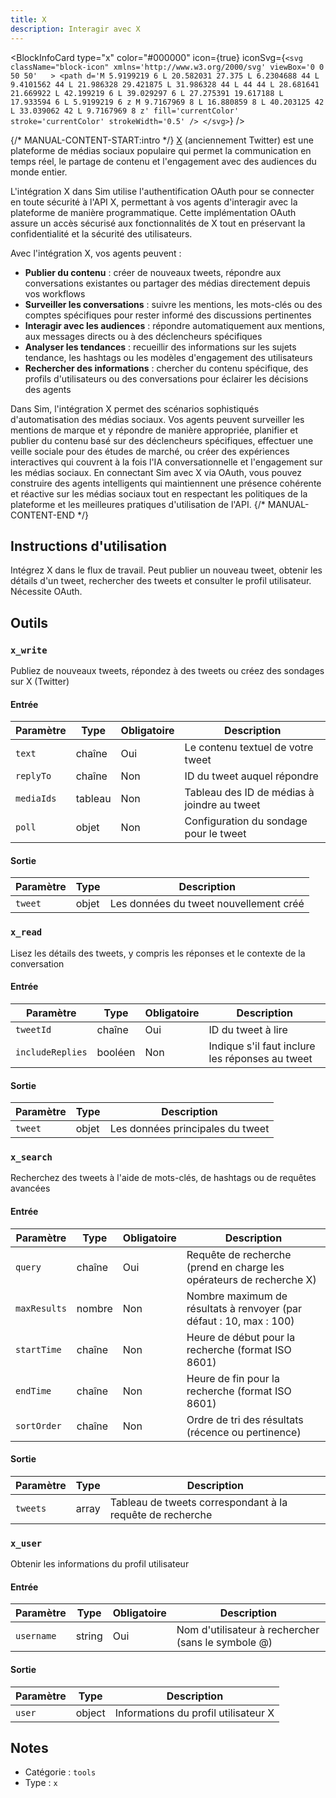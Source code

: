 ```yaml
---
title: X
description: Interagir avec X
---
```



<BlockInfoCard 
  type="x"
  color="#000000"
  icon={true}
  iconSvg={`<svg className="block-icon" xmlns='http://www.w3.org/2000/svg' viewBox='0 0 50 50'   >
      <path
        d='M 5.9199219 6 L 20.582031 27.375 L 6.2304688 44 L 9.4101562 44 L 21.986328 29.421875 L 31.986328 44 L 44 44 L 28.681641 21.669922 L 42.199219 6 L 39.029297 6 L 27.275391 19.617188 L 17.933594 6 L 5.9199219 6 z M 9.7167969 8 L 16.880859 8 L 40.203125 42 L 33.039062 42 L 9.7167969 8 z'
        fill='currentColor'
        stroke='currentColor'
        strokeWidth='0.5'
      />
    </svg>`}
/>

{/* MANUAL-CONTENT-START:intro */}
[X](https://x.com/) (anciennement Twitter) est une plateforme de médias sociaux populaire qui permet la communication en temps réel, le partage de contenu et l'engagement avec des audiences du monde entier.

L'intégration X dans Sim utilise l'authentification OAuth pour se connecter en toute sécurité à l'API X, permettant à vos agents d'interagir avec la plateforme de manière programmatique. Cette implémentation OAuth assure un accès sécurisé aux fonctionnalités de X tout en préservant la confidentialité et la sécurité des utilisateurs.

Avec l'intégration X, vos agents peuvent :

- **Publier du contenu** : créer de nouveaux tweets, répondre aux conversations existantes ou partager des médias directement depuis vos workflows
- **Surveiller les conversations** : suivre les mentions, les mots-clés ou des comptes spécifiques pour rester informé des discussions pertinentes
- **Interagir avec les audiences** : répondre automatiquement aux mentions, aux messages directs ou à des déclencheurs spécifiques
- **Analyser les tendances** : recueillir des informations sur les sujets tendance, les hashtags ou les modèles d'engagement des utilisateurs
- **Rechercher des informations** : chercher du contenu spécifique, des profils d'utilisateurs ou des conversations pour éclairer les décisions des agents

Dans Sim, l'intégration X permet des scénarios sophistiqués d'automatisation des médias sociaux. Vos agents peuvent surveiller les mentions de marque et y répondre de manière appropriée, planifier et publier du contenu basé sur des déclencheurs spécifiques, effectuer une veille sociale pour des études de marché, ou créer des expériences interactives qui couvrent à la fois l'IA conversationnelle et l'engagement sur les médias sociaux. En connectant Sim avec X via OAuth, vous pouvez construire des agents intelligents qui maintiennent une présence cohérente et réactive sur les médias sociaux tout en respectant les politiques de la plateforme et les meilleures pratiques d'utilisation de l'API.
{/* MANUAL-CONTENT-END */}

## Instructions d'utilisation

Intégrez X dans le flux de travail. Peut publier un nouveau tweet, obtenir les détails d'un tweet, rechercher des tweets et consulter le profil utilisateur. Nécessite OAuth.

## Outils

### `x_write`

Publiez de nouveaux tweets, répondez à des tweets ou créez des sondages sur X (Twitter)

#### Entrée

| Paramètre | Type | Obligatoire | Description |
| --------- | ---- | ----------- | ----------- |
| `text` | chaîne | Oui | Le contenu textuel de votre tweet |
| `replyTo` | chaîne | Non | ID du tweet auquel répondre |
| `mediaIds` | tableau | Non | Tableau des ID de médias à joindre au tweet |
| `poll` | objet | Non | Configuration du sondage pour le tweet |

#### Sortie

| Paramètre | Type | Description |
| --------- | ---- | ----------- |
| `tweet` | objet | Les données du tweet nouvellement créé |

### `x_read`

Lisez les détails des tweets, y compris les réponses et le contexte de la conversation

#### Entrée

| Paramètre | Type | Obligatoire | Description |
| --------- | ---- | ----------- | ----------- |
| `tweetId` | chaîne | Oui | ID du tweet à lire |
| `includeReplies` | booléen | Non | Indique s'il faut inclure les réponses au tweet |

#### Sortie

| Paramètre | Type | Description |
| --------- | ---- | ----------- |
| `tweet` | objet | Les données principales du tweet |

### `x_search`

Recherchez des tweets à l'aide de mots-clés, de hashtags ou de requêtes avancées

#### Entrée

| Paramètre | Type | Obligatoire | Description |
| --------- | ---- | ----------- | ----------- |
| `query` | chaîne | Oui | Requête de recherche \(prend en charge les opérateurs de recherche X\) |
| `maxResults` | nombre | Non | Nombre maximum de résultats à renvoyer \(par défaut : 10, max : 100\) |
| `startTime` | chaîne | Non | Heure de début pour la recherche \(format ISO 8601\) |
| `endTime` | chaîne | Non | Heure de fin pour la recherche \(format ISO 8601\) |
| `sortOrder` | chaîne | Non | Ordre de tri des résultats \(récence ou pertinence\) |

#### Sortie

| Paramètre | Type | Description |
| --------- | ---- | ----------- |
| `tweets` | array | Tableau de tweets correspondant à la requête de recherche |

### `x_user`

Obtenir les informations du profil utilisateur

#### Entrée

| Paramètre | Type | Obligatoire | Description |
| --------- | ---- | ----------- | ----------- |
| `username` | string | Oui | Nom d'utilisateur à rechercher (sans le symbole @) |

#### Sortie

| Paramètre | Type | Description |
| --------- | ---- | ----------- |
| `user` | object | Informations du profil utilisateur X |

## Notes

- Catégorie : `tools`
- Type : `x`
